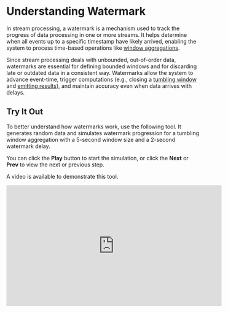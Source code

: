 
# Understanding Watermark

In stream processing, a watermark is a mechanism used to track the progress of data processing in one or more streams. It helps determine when all events up to a specific timestamp have likely arrived, enabling the system to process time-based operations like [window aggregations](/streaming-query#window-aggregation).

Since stream processing deals with unbounded, out-of-order data, watermarks are essential for defining bounded windows and for discarding late or outdated data in a consistent way. Watermarks allow the system to advance event-time, trigger computations (e.g., closing a [tumbling window](/functions_for_streaming#tumble) and [emitting results](/streaming-aggregations#emit)), and maintain accuracy even when data arrives with delays.

## Try It Out

To better understand how watermarks work, use the following tool. It generates random data and simulates watermark progression for a tumbling window aggregation with a 5-second window size and a 2-second watermark delay.

You can click the **Play** button to start the simulation, or click the **Next** or **Prev** to view the next or previous step.

<TimeplusWatermarkVisualization />

A video is available to demonstrate this tool.
<iframe width="560" height="315" src="https://www.youtube.com/embed/BTAGOHeZcDo?si=JKWF7YQQsGuGo4xL" title="YouTube video player" frameborder="0" allow="accelerometer; autoplay; clipboard-write; encrypted-media; gyroscope; picture-in-picture; web-share" referrerpolicy="strict-origin-when-cross-origin" allowfullscreen></iframe>
